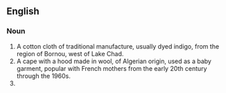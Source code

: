 ==English==


===Noun===
{{en-noun}}
#A cotton cloth of traditional manufacture, usually dyed indigo, from the region of Bornou, west of Lake Chad.
#A cape with a hood made in wool, of Algerian origin, used as a baby garment, popular with French mothers from the early 20th century through the 1960s.
#{{alternative spelling of|burnoose}}